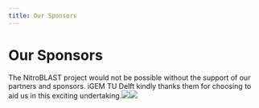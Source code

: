 ```yaml
---
title: Our Sponsors
---
```


# Our Sponsors

The NitroBLAST project would not be possible without the support of our partners and sponsors. iGEM TU Delft kindly thanks them for choosing to aid us in this exciting undertaking.![](</uploads/Bioke_logo_ob-2017 RGB.jpg>)![](/uploads/TU+Delft+logo-2004456384.png)
